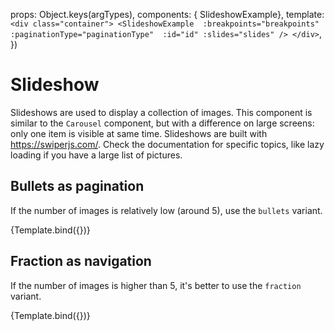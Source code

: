 
<Meta 
  title="Components/Slideshow" 
  component={SlideshowExample} 
/>

  props: Object.keys(argTypes),
  components: { SlideshowExample}, 
  template:
    `
    <div class="container">
      <SlideshowExample 
        :breakpoints="breakpoints" 
        :paginationType="paginationType" 
        :id="id"
        :slides="slides"
      />
    </div>
    `,
})

# Slideshow

Slideshows are used to display a collection of images. This component is similar to the `Carousel` component, but with a difference on large screens: only one item is visible at same time.
Slideshows are built with https://swiperjs.com/. Check the documentation for specific topics, like lazy loading if you have a large list of pictures.

## Bullets as pagination
If the number of images is relatively low (around 5), use the `bullets` variant.

<Canvas>
  <Story
    name="With bullets"
    args={{
      id: 1,
      paginationType: 'bullets',
      slides: [
        { 
          image: {
            src: 'https://picsum.photos/1024/768/?image=29',
            width: '1024',
            height: '768',
            alt: 'image name',
          },
          source: {
            srcset: 'https://picsum.photos/2048/1152/?image=29',
            width: '2048',
            height: '1152',
            media: '(min-width: 1024px)',
          },
          caption: 'Image one caption —&nbsp;©&nbsp;Photograph Name',
        },
        { 
          image: {
            src: 'https://picsum.photos/1024/768/?image=28',
            width: '1024',
            height: '768',
            alt: 'image name',
          },
          source: {
            srcset: 'https://picsum.photos/2048/1152/?image=28',
            width: '2048',
            height: '1152',
            media: '(min-width: 1024px)',
          },
          caption: 'Image two —&nbsp;©&nbsp;Photograph Name',
        },
        { 
          image: {
            src: 'https://picsum.photos/1024/768/?image=1045',
            width: '1024',
            height: '768',
            alt: 'image name',
          },
          source: {
            srcset: 'https://picsum.photos/2048/1152/?image=1045',
            width: '2048',
            height: '1152',
            media: '(min-width: 1024px)',
          },
          caption: 'Image three caption —&nbsp;©&nbsp;Photograph Name',
        }
      ]
    }}
  >
    {Template.bind({})}
  </Story>
</Canvas>

## Fraction as navigation
If the number of images is higher than 5, it's better to use the `fraction` variant.

<Canvas>
  <Story
    name="With fraction"
    args={{
      id: 2,
      paginationType: 'fraction',
      slides: [
        { 
          image: {
            src: 'https://picsum.photos/1024/768/?image=29',
            width: '1024',
            height: '768',
            alt: 'image name',
          },
          source: {
            srcset: 'https://picsum.photos/2048/1152/?image=29',
            width: '2048',
            height: '1152',
            media: '(min-width: 1024px)',
          },
          caption: 'Image one caption —&nbsp;©&nbsp;Photograph Name',
        },
        { 
          image: {
            src: 'https://picsum.photos/1024/768/?image=28',
            width: '1024',
            height: '768',
            alt: 'image name',
          },
          source: {
            srcset: 'https://picsum.photos/2048/1152/?image=28',
            width: '2048',
            height: '1152',
            media: '(min-width: 1024px)',
          },
          caption: 'Image two —&nbsp;©&nbsp;Photograph Name',
        },
        { 
          image: {
            src: 'https://picsum.photos/1024/768/?image=10',
            width: '1024',
            height: '768',
            alt: 'image name',
          },
          source: {
            srcset: 'https://picsum.photos/2048/1152/?image=10',
            width: '2048',
            height: '1152',
            media: '(min-width: 1024px)',
          },
          caption: 'Image three caption —&nbsp;©&nbsp;Photograph Name',
        },
        { 
          image: {
            src: 'https://picsum.photos/1024/768/?image=11',
            width: '1024',
            height: '768',
            alt: 'image name',
          },
          source: {
            srcset: 'https://picsum.photos/2048/1152/?image=11',
            width: '2048',
            height: '1152',
            media: '(min-width: 1024px)',
          },
          caption: 'Image one caption —&nbsp;©&nbsp;Photograph Name',
        },
        { 
          image: {
            src: 'https://picsum.photos/1024/768/?image=114',
            width: '1024',
            height: '768',
            alt: 'image name',
          },
          source: {
            srcset: 'https://picsum.photos/2048/1152/?image=114',
            width: '2048',
            height: '1152',
            media: '(min-width: 1024px)',
          },
          caption: 'Image two —&nbsp;©&nbsp;Photograph Name',
        },
        { 
          image: {
            src: 'https://picsum.photos/1024/768/?image=128',
            width: '1024',
            height: '768',
            alt: 'image name',
          },
          source: {
            srcset: 'https://picsum.photos/2048/1152/?image=128',
            width: '2048',
            height: '1152',
            media: '(min-width: 1024px)',
          },
          caption: 'Image three caption —&nbsp;©&nbsp;Photograph Name',
        },
        { 
          image: {
            src: 'https://picsum.photos/1024/768/?image=15',
            width: '1024',
            height: '768',
            alt: 'image name',
          },
          source: {
            srcset: 'https://picsum.photos/2048/1152/?image=15',
            width: '2048',
            height: '1152',
            media: '(min-width: 1024px)',
          },
          caption: 'Image three caption —&nbsp;©&nbsp;Photograph Name',
        },
        { 
          image: {
            src: 'https://picsum.photos/1024/768/?image=177',
            width: '1024',
            height: '768',
            alt: 'image name',
          },
          source: {
            srcset: 'https://picsum.photos/2048/1152/?image=177',
            width: '2048',
            height: '1152',
            media: '(min-width: 1024px)',
          },
          caption: 'Image three caption —&nbsp;©&nbsp;Photograph Name',
        }
      ]
    }}
  >
    {Template.bind({})}
  </Story>
</Canvas>


